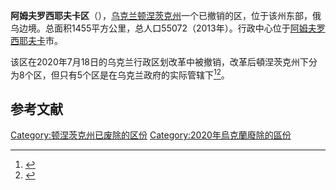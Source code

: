 {{Infobox settlement
| name           = 阿姆夫罗西耶夫卡区
| native_name  = {{lang|uk|Амвросіївський район}}
| settlement_type = 旧[[区_(乌克兰)|区]]
| image_skyline  = 
| image_shield   = Amvrosiivskiy rayon gerb.png
| image_flag     = Флаг Амвросиевского района Донецкой области.svg
| image_map      = Amvrosiivskyi-Raion.png
| mapsize        = 
| subdivision_type = 国家
| subdivision_name  = 乌克兰
| subdivision_type1 = [[乌克兰行政区划|州]]
| subdivision_name1 = [[顿涅茨克州|顿涅茨克州]]
| area_total_km2    = 1455
| population_total  = 55072
| population_as_of  = 2013年
| population_density_km2   = auto
| elevation_m    = 
| area_code       =  +380-6259
| postal_code_type  = 邮编
| postal_code     = 87300-87371
| website        = 
}}
'''阿姆夫罗西耶夫卡区'''（{{lang-uk|Амвросіївський район}}），[[乌克兰|乌克兰]][[顿涅茨克州|顿涅茨克州]]一个已撤销的区，位于该州东部，俄乌边境。总面积1455平方公里，总人口55072（2013年）。行政中心位于[[阿姆夫罗西耶夫卡|阿姆夫罗西耶夫卡]]市。

该区在2020年7月18日的乌克兰行政区划改革中被撤销，改革后頓涅茨克州下分为8个区，但只有5个区是在乌克兰政府的实际管辖下<ref>{{Cite news|title=Про утворення та ліквідацію районів. Постанова Верховної Ради України № 807-ІХ.|url=http://www.golos.com.ua/article/333466|access-date=2020-10-03|date=2020-07-18|website=Голос України|language=uk}}</ref><ref>{{cite web |title=Нові райони: карти + склад |url=https://www.minregion.gov.ua/press/news/novi-rajony-karty-sklad/ |publisher=Міністерство розвитку громад та територій України |language=uk}}</ref>。

==参考文献==
{{reflist}}

{{DEFAULTSORT:Амвросіївський район}}
[[Category:顿涅茨克州已废除的区份|Category:顿涅茨克州已废除的区份]]
[[Category:2020年烏克蘭廢除的區份|Category:2020年烏克蘭廢除的區份]]